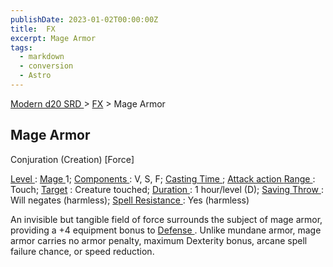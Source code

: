 ```yaml
---
publishDate: 2023-01-02T00:00:00Z
title:  FX
excerpt: Mage Armor
tags:
  - markdown
  - conversion
  - Astro
---
```


[ Modern d20 SRD ](/#modernD20) > [ FX](modern-d20-srd-fx-index) > Mage Armor

##  Mage Armor

Conjuration (Creation) [Force]

[ Level ](modern-d20-srd-fx-level) : [ Mage ](modern-d20-srd-classes-advanced-mage) 1; [ Components ](modern-d20-srd-fx-components) : V, S, F; [ Casting Time ](modern-d20-srd-fx-casting-time) ; [ Attack action ](modern-d20-srd-combat-attack-actions) [ Range ](modern-d20-srd-fx-range) : Touch; [ Target](modern-d20-srd-fx-target) : Creature touched; [ Duration ](modern-d20-srd-fx-duration) : 1 hour/level (D); [ Saving Throw ](modern-d20-srd-basics-saving-throws) : Will negates (harmless); [ Spell Resistance ](modern-d20-srd-special-abilities-spell-resistance) : Yes (harmless)

An invisible but tangible field of force surrounds the subject of mage armor,
providing a +4 equipment bonus to [ Defense ](modern-d20-srd-combat-defense) .
Unlike mundane armor, mage armor carries no armor penalty, maximum Dexterity
bonus, arcane spell failure chance, or speed reduction.

